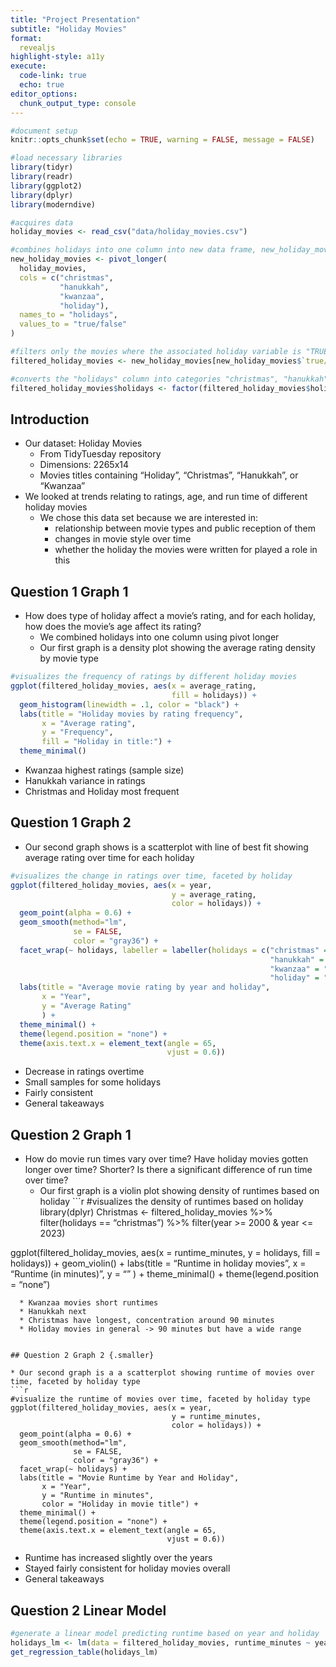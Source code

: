 ```yaml
---
title: "Project Presentation"
subtitle: "Holiday Movies"
format: 
  revealjs
highlight-style: a11y
execute:
  code-link: true
  echo: true
editor_options: 
  chunk_output_type: console
---
```


```r
#document setup
knitr::opts_chunk$set(echo = TRUE, warning = FALSE, message = FALSE)
```

```r
#load necessary libraries
library(tidyr)
library(readr)
library(ggplot2)
library(dplyr)
library(moderndive)
```

```r
#acquires data
holiday_movies <- read_csv("data/holiday_movies.csv")

#combines holidays into one column into new data frame, new_holiday_movies
new_holiday_movies <- pivot_longer(
  holiday_movies,
  cols = c("christmas", 
           "hanukkah", 
           "kwanzaa", 
           "holiday"),
  names_to = "holidays",
  values_to = "true/false"
)

#filters only the movies where the associated holiday variable is "TRUE" (eg. if film has "christmas", it will not display "FALSE" for hanukkah, kwanzaa, and holiday). Creates data frame filtered_holiday_movies
filtered_holiday_movies <- new_holiday_movies[new_holiday_movies$`true/false`, ]

#converts the "holidays" column into categories "christmas", "hanukkah", "kwanzaa", "holiday", useful for being graphed later
filtered_holiday_movies$holidays <- factor(filtered_holiday_movies$holidays, levels = c("christmas", "hanukkah", "kwanzaa", "holiday"))
```

## Introduction {.smaller}

* Our dataset: Holiday Movies
  * From TidyTuesday repository
  * Dimensions: 2265x14
  * Movies titles containing "Holiday", "Christmas", "Hanukkah", or "Kwanzaa" 
* We looked at trends relating to ratings, age, and run time of different holiday movies 
  * We chose this data set because we are interested in:
    * relationship between movie types and public reception of them
    * changes in movie style over time
    * whether the holiday the movies were written for played a role in this


## Question 1 Graph 1 {.smaller}

* How does type of holiday affect a movie's rating, and for each holiday, how does the movie's age affect its rating?
  * We combined holidays into one column using pivot longer
  * Our first graph is a density plot showing the average rating density by movie type
  
```r
#visualizes the frequency of ratings by different holiday movies
ggplot(filtered_holiday_movies, aes(x = average_rating, 
                                    fill = holidays)) +
  geom_histogram(linewidth = .1, color = "black") +
  labs(title = "Holiday movies by rating frequency",
       x = "Average rating",
       y = "Frequency",
       fill = "Holiday in title:") +
  theme_minimal()
```
  * Kwanzaa highest ratings (sample size)
  * Hanukkah variance in ratings
  * Christmas and Holiday most frequent


## Question 1 Graph 2 {.smaller}

* Our second graph shows is a scatterplot with line of best fit showing average rating over time for each holiday 
```r
#visualizes the change in ratings over time, faceted by holiday
ggplot(filtered_holiday_movies, aes(x = year, 
                                    y = average_rating, 
                                    color = holidays)) +
  geom_point(alpha = 0.6) +
  geom_smooth(method="lm", 
              se = FALSE, 
              color = "gray36") +
  facet_wrap(~ holidays, labeller = labeller(holidays = c("christmas" = "Christmas", 
                                                          "hanukkah" = "Hanukkah", 
                                                          "kwanzaa" = "Kwanzaa",
                                                          "holiday" = "Holiday"))) +
  labs(title = "Average movie rating by year and holiday",
       x = "Year", 
       y = "Average Rating"
       ) +
  theme_minimal() +
  theme(legend.position = "none") +
  theme(axis.text.x = element_text(angle = 65, 
                                   vjust = 0.6))
```
  * Decrease in ratings overtime
  * Small samples for some holidays
  * Fairly consistent
  * General takeaways


## Question 2 Graph 1 {.smaller} 

* How do movie run times vary over time? Have holiday movies gotten longer over time? Shorter? Is there a significant difference of run time over time?
  * Our first graph is a violin plot showing density of runtimes based on holiday
```r
#visualizes the density of runtimes based on holiday
library(dplyr)
Christmas <- filtered_holiday_movies %>%
  filter(holidays == "christmas") %>%
  filter(year >= 2000 & year <= 2023)

ggplot(filtered_holiday_movies, aes(x = runtime_minutes, 
                                    y = holidays, 
                                    fill = holidays)) +
  geom_violin() +
  labs(title = "Runtime in holiday movies",
    x = "Runtime (in minutes)",
    y = ""
    ) +
  theme_minimal() +
  theme(legend.position = "none")
```
  * Kwanzaa movies short runtimes
  * Hanukkah next
  * Christmas have longest, concentration around 90 minutes 
  * Holiday movies in general -> 90 minutes but have a wide range


## Question 2 Graph 2 {.smaller}

* Our second graph is a a scatterplot showing runtime of movies over time, faceted by holiday type
```r
#visualize the runtime of movies over time, faceted by holiday type
ggplot(filtered_holiday_movies, aes(x = year, 
                                    y = runtime_minutes, 
                                    color = holidays)) +
  geom_point(alpha = 0.6) +
  geom_smooth(method="lm", 
              se = FALSE, 
              color = "gray36") +
  facet_wrap(~ holidays) +
  labs(title = "Movie Runtime by Year and Holiday",
       x = "Year", 
       y = "Runtime in minutes",
       color = "Holiday in movie title") +
  theme_minimal() +
  theme(legend.position = "none") +
  theme(axis.text.x = element_text(angle = 65, 
                                   vjust = 0.6))
```

  * Runtime has increased slightly over the years
  * Stayed fairly consistent for holiday movies overall
  * General takeaways

## Question 2 Linear Model {.smaller}

```r
#generate a linear model predicting runtime based on year and holiday 
holidays_lm <- lm(data = filtered_holiday_movies, runtime_minutes ~ year + holidays)
get_regression_table(holidays_lm)
```


